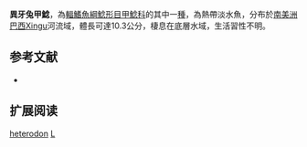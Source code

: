 {{Speciesbox
| name = 異牙兔甲鯰
| image = 
| image_width = 250px
| image_caption = 
| status = NE
| status_system = IUCN3.1
| genus = Leporacanthicus
| species = heterodon
| authority = [[Isbrücker_&_Nijssen|Isbrücker & Nijssen]], 1989
| synonyms = 
}} 
'''異牙兔甲鯰'''，為[[輻鰭魚綱|輻鰭魚綱]][[鯰形目|鯰形目]][[甲鯰科|甲鯰科]]的其中一[[種|種]]，為熱帶淡水魚，分布於[[南美洲|南美洲]][[巴西|巴西]]Xingu河流域，體長可達10.3公分，棲息在底層水域，生活習性不明。

==参考文献==
*{{FishBase_species|genus=Leporacanthicus|species=heterodon|year=2014|month=11}}

== 扩展阅读 ==
{{refbegin}}
{{wikispecies-inline|Leporacanthicus heterodon|異牙兔甲鯰}}
{{refend}}
{{Taxonbar|from=Q3767733}}

[[Category:兔甲鯰屬|heterodon]]
[[Category:1989年描述的鱼类|L]]